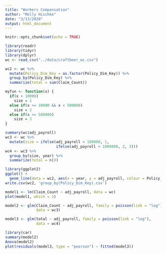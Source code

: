 ```yaml
---
title: "Workers Compensation"
author: "Molly Hischke"
date: "3/13/2020"
output: html_document
---
```


```r
knitr::opts_chunk$set(echo = TRUE)
```


```r
library(readr)
library(tidyr)
library(dplyr)
wc <- read_csv("../data/craftbeer_wc.csv")

wc2 <- wc %>% 
  mutate(Policy_Dim_Key = as.factor(Policy_Dim_Key)) %>% 
  group_by(Policy_Dim_Key) %>% 
  summarize(total = sum(Claim_Count))

myfun <- function(x) {
  if(x < 10000)
    size = 1
  else if(x >= 10000 && x < 500000)
    size = 2
  else if(x >= 500000)
    size = 3
}

summary(wc$adj_payroll)
wc3 <- wc %>% 
  mutate(size = ifelse(adj_payroll < 100000, 1, 
                       ifelse(adj_payroll < 1000000, 2, 3))) 
wc4 <- wc3 %>% 
  group_by(size, year) %>% 
  summarize(total = n())

library(ggplot2)
ggplot() +
  geom_line(data = wc2, aes(x = year, y = adj_payroll, colour = Policy_Dim_Key))
write.csv(wc2, 'group_by(Policy_Dim_Key).csv')
```


```r

model1 <- lm(Claim_Count ~ adj_payroll, data = wc)
plot(model1, which = 1)

model2 <- glm(Claim_Count ~ adj_payroll, family = poisson(link = "log"), 
              data = wc3)

model3 <- glm(total ~ adj_payroll, family = poisson(link = "log"), 
              data = wc4)

library(car)
summary(model2)
Anova(model2)
plot(residuals(model3, type = "pearson") ~ fitted(model3))
```


